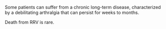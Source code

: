 Some patients can suffer from  a chronic long-term disease, characterized by a debilitating arthralgia that can persist for weeks to months.

Death from RRV is rare.
